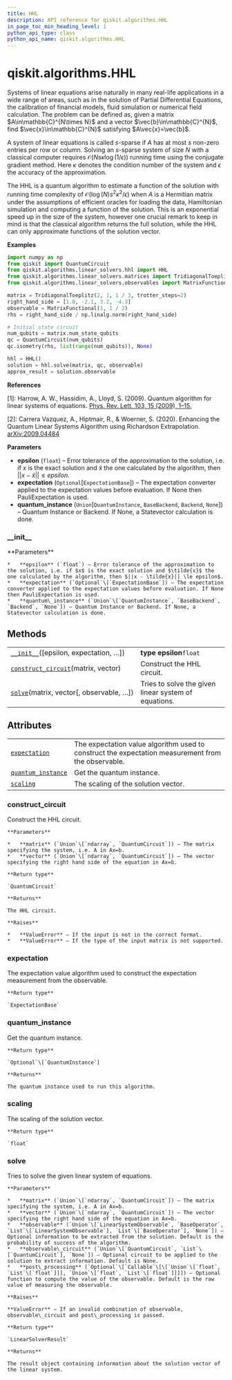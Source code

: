 ```yaml
---
title: HHL
description: API reference for qiskit.algorithms.HHL
in_page_toc_min_heading_level: 1
python_api_type: class
python_api_name: qiskit.algorithms.HHL
---
```


<span id="qiskit-algorithms-hhl" />

# qiskit.algorithms.HHL

<Class id="qiskit.algorithms.HHL" isDedicatedPage={true} github="https://github.com/qiskit/qiskit/tree/stable/0.17/qiskit/algorithms/linear_solvers/hhl.py" signature="HHL(epsilon=0.01, expectation=None, quantum_instance=None)" modifiers="class">
  Systems of linear equations arise naturally in many real-life applications in a wide range of areas, such as in the solution of Partial Differential Equations, the calibration of financial models, fluid simulation or numerical field calculation. The problem can be defined as, given a matrix $A\in\mathbb{C}^{N\times N}$ and a vector $\vec{b}\in\mathbb{C}^{N}$, find $\vec{x}\in\mathbb{C}^{N}$ satisfying $A\vec{x}=\vec{b}$.

  A system of linear equations is called $s$-sparse if $A$ has at most $s$ non-zero entries per row or column. Solving an $s$-sparse system of size $N$ with a classical computer requires $\mathcal{ O }(Ns\kappa\log(1/\epsilon))$ running time using the conjugate gradient method. Here $\kappa$ denotes the condition number of the system and $\epsilon$ the accuracy of the approximation.

  The HHL is a quantum algorithm to estimate a function of the solution with running time complexity of $\mathcal{ O }(\log(N)s^{2}\kappa^{2}/\epsilon)$ when $A$ is a Hermitian matrix under the assumptions of efficient oracles for loading the data, Hamiltonian simulation and computing a function of the solution. This is an exponential speed up in the size of the system, however one crucial remark to keep in mind is that the classical algorithm returns the full solution, while the HHL can only approximate functions of the solution vector.

  **Examples**

  ```python
  import numpy as np
  from qiskit import QuantumCircuit
  from qiskit.algorithms.linear_solvers.hhl import HHL
  from qiskit.algorithms.linear_solvers.matrices import TridiagonalToeplitz
  from qiskit.algorithms.linear_solvers.observables import MatrixFunctional

  matrix = TridiagonalToeplitz(2, 1, 1 / 3, trotter_steps=2)
  right_hand_side = [1.0, -2.1, 3.2, -4.3]
  observable = MatrixFunctional(1, 1 / 2)
  rhs = right_hand_side / np.linalg.norm(right_hand_side)

  # Initial state circuit
  num_qubits = matrix.num_state_qubits
  qc = QuantumCircuit(num_qubits)
  qc.isometry(rhs, list(range(num_qubits)), None)

  hhl = HHL()
  solution = hhl.solve(matrix, qc, observable)
  approx_result = solution.observable
  ```

  **References**

  \[1]: Harrow, A. W., Hassidim, A., Lloyd, S. (2009). Quantum algorithm for linear systems of equations. [Phys. Rev. Lett. 103, 15 (2009), 1–15.](https://doi.org/10.1103/PhysRevLett.103.150502)

  \[2]: Carrera Vazquez, A., Hiptmair, R., & Woerner, S. (2020). Enhancing the Quantum Linear Systems Algorithm using Richardson Extrapolation. [arXiv:2009.04484](http://arxiv.org/abs/2009.04484)

  **Parameters**

  *   **epsilon** (`float`) – Error tolerance of the approximation to the solution, i.e. if $x$ is the exact solution and $\tilde{x}$ the one calculated by the algorithm, then $||x - \tilde{x}|| \le epsilon$.
  *   **expectation** (`Optional`\[`ExpectationBase`]) – The expectation converter applied to the expectation values before evaluation. If None then PauliExpectation is used.
  *   **quantum\_instance** (`Union`\[`QuantumInstance`, `BaseBackend`, `Backend`, `None`]) – Quantum Instance or Backend. If None, a Statevector calculation is done.

  ### \_\_init\_\_

  <Function id="qiskit.algorithms.HHL.__init__" signature="__init__(epsilon=0.01, expectation=None, quantum_instance=None)">
    **Parameters**

    *   **epsilon** (`float`) – Error tolerance of the approximation to the solution, i.e. if $x$ is the exact solution and $\tilde{x}$ the one calculated by the algorithm, then $||x - \tilde{x}|| \le epsilon$.
    *   **expectation** (`Optional`\[`ExpectationBase`]) – The expectation converter applied to the expectation values before evaluation. If None then PauliExpectation is used.
    *   **quantum\_instance** (`Union`\[`QuantumInstance`, `BaseBackend`, `Backend`, `None`]) – Quantum Instance or Backend. If None, a Statevector calculation is done.
  </Function>

  ## Methods

  |                                                                                                                           |                                                      |
  | ------------------------------------------------------------------------------------------------------------------------- | ---------------------------------------------------- |
  | [`__init__`](#qiskit.algorithms.HHL.__init__ "qiskit.algorithms.HHL.__init__")(\[epsilon, expectation, …])                | **type epsilon**`float`                              |
  | [`construct_circuit`](#qiskit.algorithms.HHL.construct_circuit "qiskit.algorithms.HHL.construct_circuit")(matrix, vector) | Construct the HHL circuit.                           |
  | [`solve`](#qiskit.algorithms.HHL.solve "qiskit.algorithms.HHL.solve")(matrix, vector\[, observable, …])                   | Tries to solve the given linear system of equations. |

  ## Attributes

  |                                                                                                        |                                                                                                    |
  | ------------------------------------------------------------------------------------------------------ | -------------------------------------------------------------------------------------------------- |
  | [`expectation`](#qiskit.algorithms.HHL.expectation "qiskit.algorithms.HHL.expectation")                | The expectation value algorithm used to construct the expectation measurement from the observable. |
  | [`quantum_instance`](#qiskit.algorithms.HHL.quantum_instance "qiskit.algorithms.HHL.quantum_instance") | Get the quantum instance.                                                                          |
  | [`scaling`](#qiskit.algorithms.HHL.scaling "qiskit.algorithms.HHL.scaling")                            | The scaling of the solution vector.                                                                |

  ### construct\_circuit

  <Function id="qiskit.algorithms.HHL.construct_circuit" signature="construct_circuit(matrix, vector)">
    Construct the HHL circuit.

    **Parameters**

    *   **matrix** (`Union`\[`ndarray`, `QuantumCircuit`]) – The matrix specifying the system, i.e. A in Ax=b.
    *   **vector** (`Union`\[`ndarray`, `QuantumCircuit`]) – The vector specifying the right hand side of the equation in Ax=b.

    **Return type**

    `QuantumCircuit`

    **Returns**

    The HHL circuit.

    **Raises**

    *   **ValueError** – If the input is not in the correct format.
    *   **ValueError** – If the type of the input matrix is not supported.
  </Function>

  ### expectation

  <Attribute id="qiskit.algorithms.HHL.expectation">
    The expectation value algorithm used to construct the expectation measurement from the observable.

    **Return type**

    `ExpectationBase`
  </Attribute>

  ### quantum\_instance

  <Attribute id="qiskit.algorithms.HHL.quantum_instance">
    Get the quantum instance.

    **Return type**

    `Optional`\[`QuantumInstance`]

    **Returns**

    The quantum instance used to run this algorithm.
  </Attribute>

  ### scaling

  <Attribute id="qiskit.algorithms.HHL.scaling">
    The scaling of the solution vector.

    **Return type**

    `float`
  </Attribute>

  ### solve

  <Function id="qiskit.algorithms.HHL.solve" signature="solve(matrix, vector, observable=None, observable_circuit=None, post_processing=None)">
    Tries to solve the given linear system of equations.

    **Parameters**

    *   **matrix** (`Union`\[`ndarray`, `QuantumCircuit`]) – The matrix specifying the system, i.e. A in Ax=b.
    *   **vector** (`Union`\[`ndarray`, `QuantumCircuit`]) – The vector specifying the right hand side of the equation in Ax=b.
    *   **observable** (`Union`\[`LinearSystemObservable`, `BaseOperator`, `List`\[`LinearSystemObservable`], `List`\[`BaseOperator`], `None`]) – Optional information to be extracted from the solution. Default is the probability of success of the algorithm.
    *   **observable\_circuit** (`Union`\[`QuantumCircuit`, `List`\[`QuantumCircuit`], `None`]) – Optional circuit to be applied to the solution to extract information. Default is None.
    *   **post\_processing** (`Optional`\[`Callable`\[\[`Union`\[`float`, `List`\[`float`]]], `Union`\[`float`, `List`\[`float`]]]]) – Optional function to compute the value of the observable. Default is the raw value of measuring the observable.

    **Raises**

    **ValueError** – If an invalid combination of observable, observable\_circuit and post\_processing is passed.

    **Return type**

    `LinearSolverResult`

    **Returns**

    The result object containing information about the solution vector of the linear system.
  </Function>
</Class>

